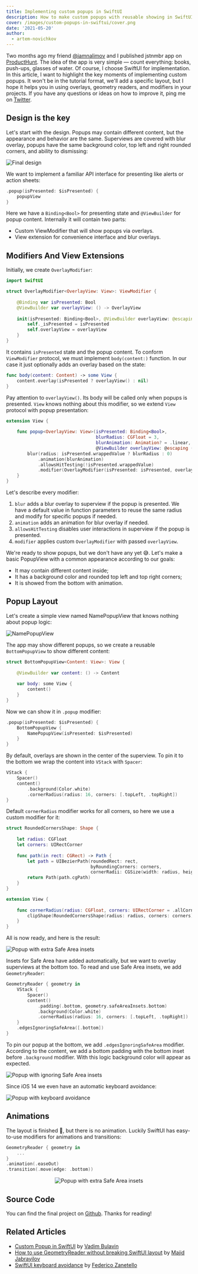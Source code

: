 ```yaml
---
title: Implementing custom popups in SwiftUI
description: How to make custom popups with reusable showing in SwiftUI
cover: /images/custom-popups-in-swiftui/cover.png
date: '2021-05-20'
author:
  - artem-novichkov
---
```


Two months ago my friend [@iamnalimov](https://twitter.com/iamnalimov) and I published jstnmbr app on [ProductHunt](https://www.producthunt.com/posts/jstnmbr). The idea of the app is very simple — count everything: books, push-ups, glasses of water. Of course, I choose SwiftUI for implementation. In this article, I want to highlight the key moments of implementing custom popups. It won't be in the tutorial format, we'll add a specific layout, but I hope it helps you in using overlays, geometry readers, and modifiers in your projects. If you have any questions or ideas on how to improve it, ping me on [Twitter](http://twitter.com/iosartem).

## Design is the key

Let's start with the design. Popups may contain different content, but the appearance and behavior are the same. Superviews are covered with blur overlay, popups have the same background color, top left and right rounded corners, and ability to dismissing:

![Final design](/images/custom-popups-in-swiftui/design.png)

We want to implement a familiar API interface for presenting like alerts or action sheets:

```swift
.popup(isPresented: $isPresented) {
    popupView
}
```

Here we have a `Binding<Bool>` for presenting state and `@ViewBuilder` for popup content. Internally it will contain two parts:

- Custom ViewModifier that will show popups via overlays.
- View extension for convenience interface and blur overlays.

## Modifiers And View Extensions

Initially, we create `OverlayModifier`:

```swift
import SwiftUI

struct OverlayModifier<OverlayView: View>: ViewModifier {
    
    @Binding var isPresented: Bool
    @ViewBuilder var overlayView: () -> OverlayView
    
    init(isPresented: Binding<Bool>, @ViewBuilder overlayView: @escaping () -> OverlayView) {
        self._isPresented = isPresented
        self.overlayView = overlayView
    }
}
```

It contains `isPresented` state and the popup content. To conform `ViewModifier` protocol, we must implement `body(content:)` function. In our case it just optionally adds an overlay based on the state:

```swift
func body(content: Content) -> some View {
    content.overlay(isPresented ? overlayView() : nil)
}
```

Pay attention to `overlayView()`. Its body will be called only when popups is presented. `View` knows nothing about this modifier, so we extend `View` protocol with popup presentation:

```swift
extension View {
    
    func popup<OverlayView: View>(isPresented: Binding<Bool>,
                                  blurRadius: CGFloat = 3,
                                  blurAnimation: Animation? = .linear,
                                  @ViewBuilder overlayView: @escaping () -> OverlayView) -> some View {
        blur(radius: isPresented.wrappedValue ? blurRadius : 0)
            .animation(blurAnimation)
            .allowsHitTesting(!isPresented.wrappedValue)
            .modifier(OverlayModifier(isPresented: isPresented, overlayView: overlayView))
    }
}
```

Let's describe every modifier:

1. `blur` adds a blur overlay to superview if the popup is presented. We have a default value in function parameters to reuse the same radius and modify for specific popups if needed.
2. `animation` adds an animation for blur overlay if needed.
3. `allowsHitTesting` disables user interactions in superview if the popup is presented.
4. `modifier` applies custom `OverlayModifier` with passed `overlayView`.

We're ready to show popups, but we don't have any yet 😅. Let's make a basic PopupView with a common appearance according to our goals:
- It may contain different content inside;
- It has a background color and rounded top left and top right corners;
- It is showed from the bottom with animation.

## Popup Layout

Let's create a simple view named NamePopupView that knows nothing about popup logic:

![NamePopupView](/images/custom-popups-in-swiftui/popup-1.png)

The app may show different popups, so we create a reusable `BottomPopupView` to show different content:

```swift
struct BottomPopupView<Content: View>: View {
    
    @ViewBuilder var content: () -> Content
    
    var body: some View {
        content()
    }
}
```

Now we can show it in `.popup` modifier:

```swift
.popup(isPresented: $isPresented) {
	BottomPopupView {
		NamePopupView(isPresented: $isPresented)
	}
}
```

By default, overlays are shown in the center of the superview. To pin it to the bottom we wrap the content into `VStack` with `Spacer`:

```swift
VStack {
	Spacer()
	content()
	    .background(Color.white)
	    .cornerRadius(radius: 16, corners: [.topLeft, .topRight])
}
```

Default `cornerRadius` modifier works for all corners, so here we use a custom modifier for it:

```swift
struct RoundedCornersShape: Shape {
    
    let radius: CGFloat
    let corners: UIRectCorner
    
    func path(in rect: CGRect) -> Path {
        let path = UIBezierPath(roundedRect: rect,
                                byRoundingCorners: corners,
                                cornerRadii: CGSize(width: radius, height: radius))
        return Path(path.cgPath)
    }
}

extension View {
    
    func cornerRadius(radius: CGFloat, corners: UIRectCorner = .allCorners) -> some View {
        clipShape(RoundedCornersShape(radius: radius, corners: corners))
    }
}
```

All is now ready, and here is the result:

![Popup with extra Safe Area insets](/images/custom-popups-in-swiftui/popup-2.png)

Insets for Safe Area have added automatically, but we want to overlay superviews at the bottom too. To read and use Safe Area insets, we add `GeometryReader`:

```swift
GeometryReader { geometry in
	VStack {
	    Spacer()
	    content()
		    .padding(.bottom, geometry.safeAreaInsets.bottom)
		    .background(Color.white)
		    .cornerRadius(radius: 16, corners: [.topLeft, .topRight])
	}
	.edgesIgnoringSafeArea([.bottom])
}
```

To pin our popup at the bottom, we add `.edgesIgnoringSafeArea` modifier. According to the content, we add a bottom padding with the bottom inset before `.background` modifier. With this logic background color will appear as expected.

![Popup with ignoring Safe Area insets](/images/custom-popups-in-swiftui/popup-3.png)

Since iOS 14 we even have an automatic keyboard avoidance:

![Popup with keyboard avoidance](/images/custom-popups-in-swiftui/popup-4.png)

## Animations

The layout is finished 🥳, but there is no animation. Luckily SwiftUI has easy-to-use modifiers for animations and transitions:

```swift
GeometryReader { geometry in
    ...
}
.animation(.easeOut)
.transition(.move(edge: .bottom))
```

<p align="center">
  <img src="/images/custom-popups-in-swiftui/final.gif" alt="Popup with extra Safe Area insets" />
</p>

## Source Code

You can find the final project on [Github](https://github.com/artemnovichkov/CustomPopupExample). Thanks for reading!

## Related Articles

- [Custom Popup in SwiftUI](https://www.vadimbulavin.com/swiftui-popup-sheet-popover) by [Vadim Bulavin](https://twitter.com/V8tr)
- [How to use GeometryReader without breaking SwiftUI layout](https://swiftwithmajid.com/2020/11/04/how-to-use-geometryreader-without-breaking-swiftui-layout) by [Majid Jabrayilov](https://twitter.com/mecid)
- [SwiftUI keyboard avoidance](https://www.fivestars.blog/articles/swiftui-keyboard) by [Federico Zanetello](https://twitter.com/zntfdr)